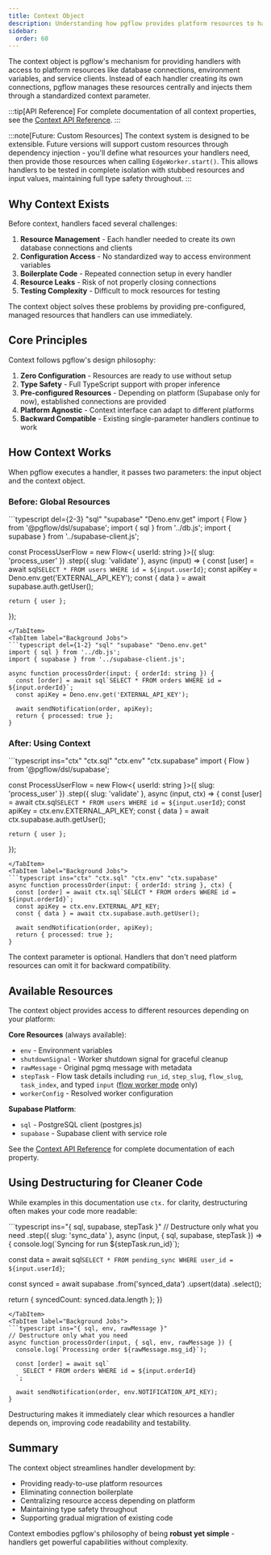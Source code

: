 ```yaml
---
title: Context Object
description: Understanding how pgflow provides platform resources to handlers through context
sidebar:
  order: 60
---
```



The context object is pgflow's mechanism for providing handlers with access to platform resources like database connections, environment variables, and service clients. Instead of each handler creating its own connections, pgflow manages these resources centrally and injects them through a standardized context parameter.

:::tip[API Reference]
For complete documentation of all context properties, see the [Context API Reference](/reference/context/).
:::

:::note[Future: Custom Resources]
The context system is designed to be extensible. Future versions will support custom resources through dependency injection - you'll define what resources your handlers need, then provide those resources when calling `EdgeWorker.start()`. This allows handlers to be tested in complete isolation with stubbed resources and input values, maintaining full type safety throughout.
:::

## Why Context Exists

Before context, handlers faced several challenges:

1. **Resource Management** - Each handler needed to create its own database connections and clients
2. **Configuration Access** - No standardized way to access environment variables
3. **Boilerplate Code** - Repeated connection setup in every handler
4. **Resource Leaks** - Risk of not properly closing connections
5. **Testing Complexity** - Difficult to mock resources for testing

The context object solves these problems by providing pre-configured, managed resources that handlers can use immediately.

## Core Principles

Context follows pgflow's design philosophy:

1. **Zero Configuration** - Resources are ready to use without setup
2. **Type Safety** - Full TypeScript support with proper inference
3. **Pre-configured Resources** - Depending on platform (Supabase only for now), established connections are provided
4. **Platform Agnostic** - Context interface can adapt to different platforms
5. **Backward Compatible** - Existing single-parameter handlers continue to work

## How Context Works

When pgflow executes a handler, it passes two parameters: the input object and the context object.

### Before: Global Resources

<Tabs syncKey="worker-mode">
<TabItem label="Flows">
```typescript del={2-3} "sql" "supabase" "Deno.env.get"
import { Flow } from '@pgflow/dsl/supabase';
import { sql } from '../db.js';
import { supabase } from '../supabase-client.js';

const ProcessUserFlow = new Flow<{ userId: string }>({
  slug: 'process_user'
})
  .step({ slug: 'validate' }, async (input) => {
    const [user] = await sql`SELECT * FROM users WHERE id = ${input.userId}`;
    const apiKey = Deno.env.get('EXTERNAL_API_KEY');
    const { data } = await supabase.auth.getUser();

    return { user };
  });
```
</TabItem>
<TabItem label="Background Jobs">
```typescript del={1-2} "sql" "supabase" "Deno.env.get"
import { sql } from '../db.js';
import { supabase } from '../supabase-client.js';

async function processOrder(input: { orderId: string }) {
  const [order] = await sql`SELECT * FROM orders WHERE id = ${input.orderId}`;
  const apiKey = Deno.env.get('EXTERNAL_API_KEY');

  await sendNotification(order, apiKey);
  return { processed: true };
}
```
</TabItem>
</Tabs>

### After: Using Context

<Tabs syncKey="worker-mode">
<TabItem label="Flows">
```typescript ins="ctx" "ctx.sql" "ctx.env" "ctx.supabase"
import { Flow } from '@pgflow/dsl/supabase';

const ProcessUserFlow = new Flow<{ userId: string }>({
  slug: 'process_user'
})
  .step({ slug: 'validate' }, async (input, ctx) => {
    const [user] = await ctx.sql`SELECT * FROM users WHERE id = ${input.userId}`;
    const apiKey = ctx.env.EXTERNAL_API_KEY;
    const { data } = await ctx.supabase.auth.getUser();

    return { user };
  });
```
</TabItem>
<TabItem label="Background Jobs">
```typescript ins="ctx" "ctx.sql" "ctx.env" "ctx.supabase"
async function processOrder(input: { orderId: string }, ctx) {
  const [order] = await ctx.sql`SELECT * FROM orders WHERE id = ${input.orderId}`;
  const apiKey = ctx.env.EXTERNAL_API_KEY;
  const { data } = await ctx.supabase.auth.getUser();

  await sendNotification(order, apiKey);
  return { processed: true };
}
```
</TabItem>
</Tabs>

<Aside type="note">
  The context parameter is optional. Handlers that don't need platform resources can omit it for backward compatibility.
</Aside>

## Available Resources

The context object provides access to different resources depending on your platform:

**Core Resources** (always available):
- `env` - Environment variables
- `shutdownSignal` - Worker shutdown signal for graceful cleanup
- `rawMessage` - Original pgmq message with metadata
- `stepTask` - Flow task details including `run_id`, `step_slug`, `flow_slug`, `task_index`, and typed `input` ([flow worker mode](/get-started/faq/#what-are-the-two-edge-worker-modes) only)
- `workerConfig` - Resolved worker configuration

**Supabase Platform**:
- `sql` - PostgreSQL client (postgres.js)
- `supabase` - Supabase client with service role

See the [Context API Reference](/reference/context/) for complete documentation of each property.

## Using Destructuring for Cleaner Code

While examples in this documentation use `ctx.` for clarity, destructuring often makes your code more readable:

<Tabs syncKey="worker-mode">
<TabItem label="Flows">
```typescript ins="{ sql, supabase, stepTask }"
// Destructure only what you need
.step({ slug: 'sync_data' }, async (input, { sql, supabase, stepTask }) => {
  console.log(`Syncing for run ${stepTask.run_id}`);

  const data = await sql`SELECT * FROM pending_sync WHERE user_id = ${input.userId}`;

  const synced = await supabase
    .from('synced_data')
    .upsert(data)
    .select();

  return { syncedCount: synced.data.length };
})
```
</TabItem>
<TabItem label="Background Jobs">
```typescript ins="{ sql, env, rawMessage }"
// Destructure only what you need
async function processOrder(input, { sql, env, rawMessage }) {
  console.log(`Processing order ${rawMessage.msg_id}`);

  const [order] = await sql`
    SELECT * FROM orders WHERE id = ${input.orderId}
  `;

  await sendNotification(order, env.NOTIFICATION_API_KEY);
}
```
</TabItem>
</Tabs>

<Aside type="tip">
  Destructuring makes it immediately clear which resources a handler depends on, improving code readability and testability.
</Aside>

## Summary

The context object streamlines handler development by:

- Providing ready-to-use platform resources
- Eliminating connection boilerplate
- Centralizing resource access depending on platform
- Maintaining type safety throughout
- Supporting gradual migration of existing code

Context embodies pgflow's philosophy of being **robust yet simple** - handlers get powerful capabilities without complexity.
